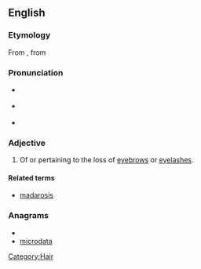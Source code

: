 {{was wotd|2008|December|22}}
==English==

===Etymology===
From {{term|madarosis}}, from {{etyl|grc|en}} {{term|μαδάρωσις||baldness, especially of the eyelids|tr=madarōsis|lang=grc|sc=polytonic}}

===Pronunciation===
* {{a|UK}} {{IPA|/ˌmæd.əˈɹɒt.ɪk/}}
* {{a|US}} {{IPA|/ˌmæd.əˈɹɑt.ɪk/}}
* {{audio|en-us-madarotic.ogg|Audio (US)}}

===Adjective===
{{en-adj|-}}

# {{medicine|rare}} Of or pertaining to the loss of [[eyebrow]]s or [[eyelash]]es.

====Related terms====
* [[madarosis]]

===Anagrams===
* {{alphagram|aacdimort}}
* [[microdata#English|microdata]]

[[Category:Hair]]